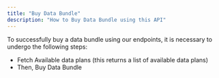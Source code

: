 ```yaml
---
title: "Buy Data Bundle"
description: "How to Buy Data Bundle using this API"
---
```


<CardGroup cols={2}>
  <Card
    title="Buy Data Bundle via the parent account"
    icon="link-simple"
    href="/nomba-api-reference/airtime-and-data/buy-data-bundle-via-parent-account"
  ></Card>
  <Card
    title="Buy Data Bundle via a subaccount"
    icon="link-simple"
    href="/nomba-api-reference/airtime-and-data/buy-data-bundle-via-specific-account"
  ></Card>
</CardGroup>

To successfully buy a data bundle using our endpoints, it is necessary to undergo the following steps:

- Fetch Available data plans (this returns a list of available data plans)
- Then, Buy Data Bundle